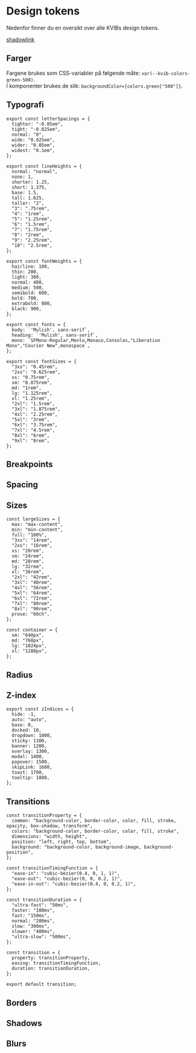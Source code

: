 
<Meta title="Design Fundament/Design tokens" />

# Design tokens

Nedenfor finner du en oversikt over alle KVIBs design tokens.

[shadowlink](#shadows)

<ContentList />

## Farger

Fargene brukes som CSS-variabler på følgende måte: `var(--kvib-colors-green-500)`.\
I komponenter brukes de slik: `backgroundColor={colors.green["500"]}`.

<Colors />

## Typografi

```tsx
export const letterSpacings = {
  tighter: "-0.05em",
  tight: "-0.025em",
  normal: "0",
  wide: "0.025em",
  wider: "0.05em",
  widest: "0.1em",
};

export const lineHeights = {
  normal: "normal",
  none: 1,
  shorter: 1.25,
  short: 1.375,
  base: 1.5,
  tall: 1.625,
  taller: "2",
  "3": ".75rem",
  "4": "1rem",
  "5": "1.25rem",
  "6": "1.5rem",
  "7": "1.75rem",
  "8": "2rem",
  "9": "2.25rem",
  "10": "2.5rem",
};

export const fontWeights = {
  hairline: 100,
  thin: 200,
  light: 300,
  normal: 400,
  medium: 500,
  semibold: 600,
  bold: 700,
  extrabold: 800,
  black: 900,
};

export const fonts = {
  body: `'Mulish', sans-serif`,
  heading: `'Mulish', sans-serif`,
  mono: `SFMono-Regular,Menlo,Monaco,Consolas,"Liberation Mono","Courier New",monospace`,
};

export const fontSizes = {
  "3xs": "0.45rem",
  "2xs": "0.625rem",
  xs: "0.75rem",
  sm: "0.875rem",
  md: "1rem",
  lg: "1.125rem",
  xl: "1.25rem",
  "2xl": "1.5rem",
  "3xl": "1.875rem",
  "4xl": "2.25rem",
  "5xl": "3rem",
  "6xl": "3.75rem",
  "7xl": "4.5rem",
  "8xl": "6rem",
  "9xl": "8rem",
};
```

## Breakpoints

<Breakpoints />

## Spacing

<Spacing />

## Sizes

```tsx
const largeSizes = {
  max: "max-content",
  min: "min-content",
  full: "100%",
  "3xs": "14rem",
  "2xs": "16rem",
  xs: "20rem",
  sm: "24rem",
  md: "28rem",
  lg: "32rem",
  xl: "36rem",
  "2xl": "42rem",
  "3xl": "48rem",
  "4xl": "56rem",
  "5xl": "64rem",
  "6xl": "72rem",
  "7xl": "80rem",
  "8xl": "90rem",
  prose: "60ch",
};

const container = {
  sm: "640px",
  md: "768px",
  lg: "1024px",
  xl: "1280px",
};
```

## Radius

<Radii />

## Z-index

```tsx
export const zIndices = {
  hide: -1,
  auto: "auto",
  base: 0,
  docked: 10,
  dropdown: 1000,
  sticky: 1100,
  banner: 1200,
  overlay: 1300,
  modal: 1400,
  popover: 1500,
  skipLink: 1600,
  toast: 1700,
  tooltip: 1800,
};
```

## Transitions

```tsx
const transitionProperty = {
  common: "background-color, border-color, color, fill, stroke, opacity, box-shadow, transform",
  colors: "background-color, border-color, color, fill, stroke",
  dimensions: "width, height",
  position: "left, right, top, bottom",
  background: "background-color, background-image, background-position",
};

const transitionTimingFunction = {
  "ease-in": "cubic-bezier(0.4, 0, 1, 1)",
  "ease-out": "cubic-bezier(0, 0, 0.2, 1)",
  "ease-in-out": "cubic-bezier(0.4, 0, 0.2, 1)",
};

const transitionDuration = {
  "ultra-fast": "50ms",
  faster: "100ms",
  fast: "150ms",
  normal: "200ms",
  slow: "300ms",
  slower: "400ms",
  "ultra-slow": "500ms",
};

const transition = {
  property: transitionProperty,
  easing: transitionTimingFunction,
  duration: transitionDuration,
};

export default transition;
```

## Borders

<Borders />

## Shadows

<Shadows />

## Blurs

<Blurs />
